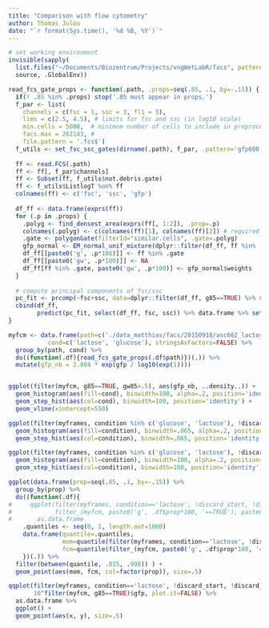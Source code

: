 ```yaml
---
title: "Comparison with flow cytometry"
author: Thomas Julou
date: "`r format(Sys.time(), '%d %B, %Y')`"
---
```



```r
# set working environment
invisible(sapply(
  list.files("~/Documents/Biozentrum/Projects/vngWetLabR/facs", pattern="\\.[Rr]$", full.names=TRUE, ignore.case=TRUE), 
  source, .GlobalEnv))

read_fcs_gate_props <- function(.path, .props=seq(.85, .1, by=-.15)) {
  if(! .85 %in% .props) stop('.85 must appear in props.')
  f_par <- list(
    channels = c(fsc = 1, ssc = 3, fl1 = 5),
    lims = c(2.5, 4.5), # limits for fsc and ssc (in log10 scale)
    min.cells = 5000,  # minimum number of cells to include in preprocesing
    facs.max = 262143, #
    file.pattern = '.fcs$')
  f_utils <- set_fsc_ssc_gates(dirname(.path), f_par, .pattern='gfp600')#, .interactive=TRUE)
  
  ff <- read.FCS(.path)
  ff <- ff[, f_par$channels]
  ff <- Subset(ff, f_utils$not.debris.gate)
  ff <- f_utils$ListlogT %on% ff
  colnames(ff) <- c('fsc', 'ssc', 'gfp')
  
  df_ff <- data.frame(exprs(ff))
  for (.p in .props) {
    .polyg <- find_densest_area(exprs(ff[, 1:2]), .prop=.p)
    colnames(.polyg) <- c(colnames(ff)[1], colnames(ff)[2]) # required for gating
    .gate <- polygonGate(filterId="similar.cells", .gate=.polyg)
    gfp_normal <- EM_normal_unif_mixture(dplyr::filter(df_ff, ff %in% .gate)$gfp, .p=0.99, .min=1, .max=log10(f_par$facs.max)) #, .plot=TRUE)
    df_ff[[paste0('g', .p*100)]] <- ff %in% .gate
    df_ff[[paste0('gw', .p*100)]] <- NA
    df_ff[ff %in% .gate, paste0('gw', .p*100)] <- gfp_normal$weights
  }
  
  # compute principal components of fsc/ssc
  pc_fit <- prcomp(~fsc+ssc, data=dplyr::filter(df_ff, g85==TRUE) %>% select(fsc, ssc))
  cbind(df_ff,  
        predict(pc_fit, select(df_ff, fsc, ssc)) %>% data.frame %>% setNames(c("pc1", "pc2")) )
}

myfcm <- data.frame(path=c('./data_matthias/facs/20150918/asc662_lactose_gfp600.fcs', './data_matthias/facs/20150918/asc662_glucose_gfp600.fcs'),
           cond=c('lactose', 'glucose'), stringsAsFactors=FALSE) %>%
  group_by(path, cond) %>%
  do((function(.df){read_fcs_gate_props(.df$path)})(.)) %>%
  mutate(gfp_nb = 2.884 * exp(gfp / log10(exp(1))))


ggplot(filter(myfcm, g85==TRUE, gw85>.5), aes(gfp_nb, ..density..)) +
  geom_histogram(aes(fill=cond), binwidth=100, alpha=.2, position='identity') +
  geom_step_hist(aes(col=cond), binwidth=100, position='identity') + 
  geom_vline(xintercept=550)

ggplot(filter(myframes, condition %in% c('glucose', 'lactose'), !discard_start, !discard_top), aes(length_um, ..density..)) +
  geom_histogram(aes(fill=condition), binwidth=.065, alpha=.2, position='identity') +
  geom_step_hist(aes(col=condition), binwidth=.065, position='identity')

ggplot(filter(myframes, condition %in% c('glucose', 'lactose'), !discard_start, !discard_top), aes(gfp_nb, ..density..)) +
  geom_histogram(aes(fill=condition), binwidth=100, alpha=.2, position='identity') +
  geom_step_hist(aes(col=condition), binwidth=100, position='identity')

ggplot(data.frame(prop=seq(.85, .1, by=-.15)) %>%
  group_by(prop) %>%
  do((function(.df){
#     qqplot(filter(myframes, condition=='lactose', !discard_start, !discard_top)$gfp_nb, 
#            filter_(myfcm, paste0('g', .df$prop*100, '==TRUE'), paste0('gw', .df$prop*100, '>.5'))$gfp_nb, plot.it=FALSE) %>% 
#       as.data.frame
    .quantiles <- seq(0, 1, length.out=1000)
    data.frame(quantile=.quantiles, 
               mom=quantile(filter(myframes, condition=='lactose', !discard_start, !discard_top, end_type=='div')$gfp_nb, .quantiles),
               fcm=quantile(filter_(myfcm, paste0('g', .df$prop*100, '==TRUE'), paste0('gw', .df$prop*100, '>.5'))$gfp_nb, .quantiles))
    })(.)) %>% 
  filter(between(quantile, .015, .998)) ) +
  geom_point(aes(mom, fcm, col=factor(prop)), size=.5) 

qqplot(filter(myframes, condition=='lactose', !discard_start, !discard_top)$gfp_nb, 
       10^filter(myfcm, g85==TRUE)$gfp, plot.it=FALSE) %>% 
  as.data.frame %>% 
  ggplot() + 
  geom_point(aes(x, y), size=.5)

```


